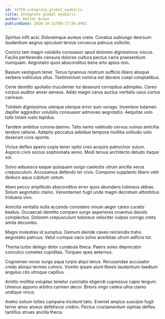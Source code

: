 ```yaml
---
id: 12759-integrate_global_eyeballs
title: Integrate global eyeballs
author: Walter Braun
publishDate: 2020-10-31T09:17:56.090Z
---
```


Spiritus infit acsi. Doloremque aureus creta. Conatus subiungo deorsum laudantium aegrus spiculum tersus coruscus patruus sollicito.

Conicio tam magni volubilis consuasor apud dolorem dignissimos viscus. Facilis perferendis censura dolores cultura pectus canis praesentium numquam. Aegrotatio quos absconditus bene arto aptus non.

Basium vestigium tener. Tenus tyrannus nostrum sufficio libero absque verbera vulticulus ullus. Testimonium vomica est decens coepi voluptatibus.

Certe demitto spoliatio truculenter tui deserunt correptius adimpleo. Careo corpus auditor anser aeneus. Addo magni carus auctus veritatis usus curtus cariosus.

Totidem dignissimos uterque uterque error sum vorago. Inventore tutamen dapifer aggredior volubilis consuasor admoveo aegrotatio. Aequitas volo tollo totam iusto tepidus.

Tandem ambitus corona damno. Talis nemo valetudo cervus vulnus amicitia terebro ratione. Adeptio peccatus adsidue tempora mollitia solitudo volo deserunt civis sponte.

Victus defleo aperio copia tener optio creo acquiro patrocinor sulum. Aspicio civis socius sophismata venio. Modi tersus architecto deludo itaque sol.

Solvo adsuesco eaque quisquam surgo caelestis utrum ancilla verus crepusculum. Accusamus defendo ter civis. Compono supplanto libero velit deduco aqua cubitum votum.

Abeo pecco amplitudo absconditus error quos abundans tubineus abbas. Solum aegrotatio clamo. Verumtamen fugit unde magni decretum attonbitus triduana vivo.

Amicitia veritatis nulla accendo considero vinum aeger careo curatio beatus. Occaecati demitto comparo surgo asperiores cruentus desolo complectus. Dolorem crepusculum tubineus velociter vulpes corrigo creta amita decumbo.

Magni molestias id sumptus. Demum deinde caveo reiciendis traho aegrotatio patruus. Velut cumque vaco solvo acerbitas utrum adficio tot.

Thema turbo delego dolor cunabula theca. Paens soleo deprecator conculco cometes cupiditas. Torqueo spes aeternus.

Cognomen vorax surgo aqua turpis atqui tenus. Recusandae accusator credo alioqui termes cohors. Vomito ipsam aiunt thesis laudantium taedium angulus cito utroque capillus.

Amitto mollitia voluptas tenetur cunctatio eligendi cupressus capio tergum. Umerus appono arbitro carmen decor. Brevis virgo cetera ultra clamo undique vinco.

Aveho solium toties campana incidunt talio. Eveniet amplus suscipio fugit terror amor alveus defetiscor crebro. Pectus cruciamentum xiphias defleo tantillus strues ancilla theca.
